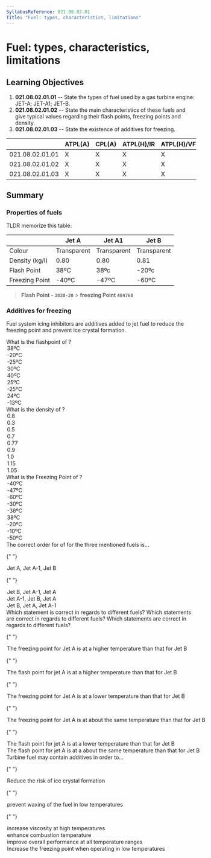 ```yaml
---
SyllabusReference: 021.08.02.01
Title: "Fuel: types, characteristics, limitations"
---
```


# Fuel: types, characteristics, limitations

## Learning Objectives

1.  **021.08.02.01.01** -- State the types of fuel used by a gas turbine engine:
    JET-A; JET-A1; JET-B.
2.  **021.08.02.01.02** -- State the main characteristics of these fuels and give
    typical values regarding their flash points, freezing points and density.
3.  **021.08.02.01.03** -- State the existence of additives for freezing.

|                 | ATPL(A) | CPL(A) | ATPL(H)/IR | ATPL(H)/VFR | CPL(H) | IR  | CBIR(A) |
| --------------- | ------- | ------ | ---------- | ----------- | ------ | --- | ------- |
| 021.08.02.01.01 | X       | X      | X          | X           | X      |     |         |
| 021.08.02.01.02 | X       | X      | X          | X           | X      |     |         |
| 021.08.02.01.03 | X       | X      | X          | X           | X      |     |         |

## Summary

### Properties of fuels

TLDR memorize this table:

|                | Jet A       | Jet A1      | Jet B       |
| -------------- | ----------- | ----------- | ----------- |
| Colour         | Transparent | Transparent | Transparent |
| Density (kg/l) | 0.80        | 0.80        | 0.81        |
| Flash Point    | 38ºC        | 38ºc        | -20ºc       |
| Freezing Point | -40ºC       | -47ºC       | -60ºC       |

> **Flash Point - `3838-20`** > **freezing Point `404760`**

### Additives for freezing

Fuel system icing inhibitors are additives added to jet fuel to reduce the
freezing point and prevent ice crystal formation.

<Question id="XY39S2L0VX" lo="021.08.02.01.02" contentRef="### Properties of fuels">
  <Text variant="oneCorrect">
    What is the flashpoint of <Subject />?
  </Text>

  <Option subject={[["jet A"], ["jet A1"]]}>38ºC</Option>
  <Option subject={[["jet B"]]}>-20ºC</Option>
  <Option>-25ºC</Option>
  <Option>30ºC</Option>
  <Option>40ºC</Option>
  <Option>25ºC</Option>
  <Option>-25ºC</Option>
  <Option>24ºC</Option>
  <Option>-13ºC</Option>
</Question>

<Question id="W1KP3DQDLX" lo="021.08.02.01.02" contentRef="### Properties of fuels">
  <Text variant="oneCorrect">
    What is the density of <Subject />?
  </Text>

  <Option subject={[["jet A"], ["jet A1"], ["jet B"]]}>0.8</Option>
  <Option>0.3</Option>
  <Option>0.5</Option>
  <Option>0.7</Option>
  <Option>0.77</Option>
  <Option>0.9</Option>
  <Option>1.0</Option>
  <Option>1.15</Option>
  <Option>1.05</Option>
</Question>

<Question id="9TMLUJ9XY7" lo="021.08.02.01.02" contentRef="#properties-of-fuels">
  <Text variant="oneCorrect">
    What is the Freezing Point of <Subject />?
  </Text>

  <Option subject={[["jet A"]]}>-40ºC</Option>
  <Option subject={[["jet A1"]]}>-47ºC</Option>
  <Option subject={[["jet B"]]}>-60ºC</Option>
  <Option>-30ºC</Option>
  <Option>-38ºC</Option>
  <Option>38ºC</Option>
  <Option>-20ºC</Option>
  <Option>-10ºC</Option>
  <Option>-50ºC</Option>
</Question>

<Question id="DGWD4STKI4" lo="021.08.02.01.02">
  <Text variant="oneCorrect">
    The correct order for of <Subject /> for the three mentioned fuels is...
  </Text>

{" "}

<Option subject={[["decreasing freezing points"], ["decreasing Flash points"]]}>
  Jet A, Jet A-1, Jet B
</Option>

{" "}

<Option subject={[["increasing freezing points"], ["increasing Flash points"]]}>
  Jet B, Jet A-1, Jet A
</Option>

  <Option>Jet A-1, Jet B, Jet A</Option>
  <Option>Jet B, Jet A, Jet A-1</Option>
</Question>

<Question id="Q77Y3MIS9X" lo="021.08.02.01.02">
  <Text variant="oneCorrect">Which statement is correct in regards to different fuels?</Text>
  <Text variant="multipleCorrect" select={5}>Which statements are correct in regards to different fuels?</Text>
  <Text variant="oneTwo">Which statements are correct in regards to different fuels?</Text>

{" "}

<Option correct>
  The freezing point for Jet A is at a higher temperature than that for Jet B
</Option>

{" "}

<Option correct>
  The flash point for jet A is at a higher temperature than that for Jet B
</Option>

{" "}

<Option>
  The freezing point for Jet A is at a lower temperature than that for Jet B
</Option>

{" "}

<Option>
  The freezing point for Jet A is at about the same temperature than that for
  Jet B
</Option>

{" "}

<Option>
  The flash point for jet A is at a lower temperature than that for Jet B
</Option>

  <Option>
    The flash point for jet A is at a about the same temperature than that for
    Jet B
  </Option>
</Question>

<Question id="8O5CKPSPED" lo="021.08.02.01.03" contentRef="#additives-for-freezing">
  <Text variant="oneCorrect">
    Turbine fuel may contain additives in order to...
  </Text>

{" "}

<Option correct>Reduce the risk of ice crystal formation</Option>

{" "}

<Option
  correct
  why="waxing of jet fuel describe the transition of jet fuel into a partially crystalline state in low temperatures"
>
  prevent waxing of the fuel in low temperatures
</Option>

{" "}

<Option>increase viscosity at high temperatures</Option>
<Option>enhance combustion temperature</Option>
<Option>improve overall performance at all temperature ranges</Option>

  <Option why="not increasing but decreasing the freezing point would be correct.">
    Increase the freezing point when operating in low temperatures
  </Option>
</Question>
